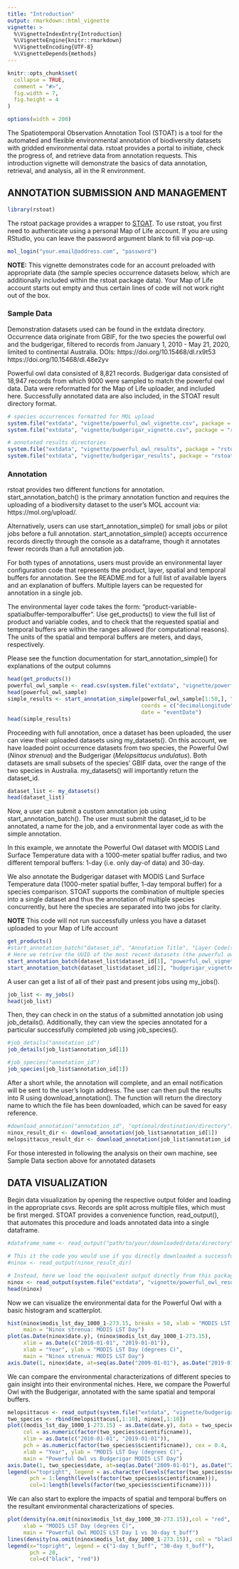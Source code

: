 ```yaml
---
title: "Introduction"
output: rmarkdown::html_vignette
vignette: >
  %\VignetteIndexEntry{Introduction}
  %\VignetteEngine{knitr::rmarkdown}
  %\VignetteEncoding{UTF-8}
  %\VignetteDepends{methods}
---
```


```r
knitr::opts_chunk$set(
  collapse = TRUE,
  comment = "#>",
  fig.width = 7, 
  fig.height = 4
)

options(width = 200)
```

The Spatiotemporal Observation Annotation Tool (STOAT) is a tool for the automated and flexible environmental annotation of biodiversity datasets with gridded environmental data. rstoat provides a portal to initiate, check the progress of, and retrieve data from annotation requests. This introduction vignette will demonstrate the basics of data annotation, retrieval, and analysis, all in the R environment.


## ANNOTATION SUBMISSION AND MANAGEMENT

```r
library(rstoat)
```

The rstoat package provides a wrapper to [STOAT](https://mol.org/stoat).
To use rstoat, you first need to authenticate using a personal Map of Life account. If you are using RStudio, you can leave the password argument blank to fill via pop-up.

```r
mol_login("your.email@address.com", "password")
```

**NOTE:**
This vignette demonstrates code for an account preloaded with appropriate data (the sample species occurrence datasets below, which are additionally included within the rstoat package data). Your Map of Life account starts out empty and thus certain lines of code will not work right out of the box.

### Sample Data

Demonstration datasets used can be found in the extdata directory. Occurrence data originate from GBIF, for the two species the powerful owl and the budgerigar, filtered to records from January 1, 2010 - May 21, 2020, limited to continental Australia. DOIs:
https://doi.org/10.15468/dl.rx9t53
https://doi.org/10.15468/dl.48e2yv

Powerful owl data consisted of 8,821 records. Budgerigar data consisted of 18,947 records from which 9000 were sampled to match the powerful owl data. Data were reformatted for the Map of Life uploader, and included here. Successfully annotated data are also included, in the STOAT result directory format.

```r
# species occurrences formatted for MOL upload
system.file("extdata", "vignette/powerful_owl_vignette.csv", package = "rstoat")
system.file("extdata", "vignette/budgerigar_vignette.csv", package = "rstoat")

# annotated results directories
system.file("extdata", "vignette/powerful_owl_results", package = "rstoat")
system.file("extdata", "vignette/budgerigar_results", package = "rstoat")
```

### Annotation

rstoat provides two different functions for annotation. start_annotation_batch() is the primary annotation function and requires the uploading of a biodiversity dataset to the user's MOL account via: https://mol.org/upload/.

Alternatively, users can use start_annotation_simple() for small jobs or pilot jobs before a full annotation. start_annotation_simple() accepts occurrence records directly through the console as a dataframe, though it annotates fewer records than a full annotation job.

For both types of annotations, users must provide an environmental layer configuration code that represents the product, layer, spatial and temporal buffers for annotation. See the README.md for a full list of available layers and an explanation of buffers. Multiple layers can be requested for annotation in a single job.

The environmental layer code takes the form: "product-variable-spatialbuffer-temporalbuffer". Use get_products() to view the full list of product and variable codes, and to check that the requested spatial and temporal buffers are within the ranges allowed (for computational reasons). The units of the spatial and temporal buffers are meters, and days, respectively.

Please see the function documentation for start_annotation_simple() for explanations of the output columns

```r
head(get_products())
powerful_owl_sample <- read.csv(system.file("extdata", "vignette/powerful_owl_vignette.csv", package = "rstoat"))
head(powerful_owl_sample)
simple_results <- start_annotation_simple(powerful_owl_sample[1:50,], "modis-lst_day-1000-1",
                                          coords = c("decimalLongitude", "decimalLatitude"),
                                          date = "eventDate")
head(simple_results)
```

Proceeding with full annotation, once a dataset has been uploaded, the user can view their uploaded datasets using my_datasets(). On this account, we have loaded point occurrence datasets from two species, the Powerful Owl (*Ninox strenua*) and the Budgerigar (*Melopsittacus undulatus*). Both datasets are small subsets of the species' GBIF data, over the range of the two species in Australia. my_datasets() will importantly return the dataset_id.

```r
dataset_list <- my_datasets()
head(dataset_list)
```

Now, a user can submit a custom annotation job using start_annotation_batch(). The user must submit the dataset_id to be annotated, a name for the job, and a environmental layer code as with the simple annotation.

In this example, we annotate the Powerful Owl dataset with MODIS Land Surface Temperature data with a 1000-meter spatial buffer radius, and two different temporal buffers: 1-day (i.e. only day-of data) and 30-day.

We also annotate the Budgerigar dataset with MODIS Land Surface Temperature data (1000-meter spatial buffer, 1-day temporal buffer) for a species comparison. STOAT supports the combination of multiple species into a single dataset and thus the annotation of multiple species concurrently, but here the species are separated into two jobs for clarity.

**NOTE** This code will not run successfully unless you have a dataset uploaded to your Map of Life account

```r
get_products()
#start_annotation_batch("dataset_id", "Annotation Title", "Layer Code(s)")
# Here we retrive the UUID of the most recent datasets (the powerful owl and budgerigar), and start annotation on them
start_annotation_batch(dataset_list$dataset_id[1], "powerful_owl_vignette", c("modis-lst_day-1000-1", "modis-lst_day-1000-30"))
start_annotation_batch(dataset_list$dataset_id[2], "budgerigar_vignette", "modis-lst_day-1000-1")
```

A user can get a list of all of their past and present jobs using my_jobs().

```r
job_list <- my_jobs()
head(job_list)
```

Then, they can check in on the status of a submitted annotation job using job_details(). Additionally, they can view the species annotated for a particular successfully completed job using job_species().

```r
#job_details("annotation_id")
job_details(job_list$annotation_id[1])

#job_species("annotation_id")
job_species(job_list$annotation_id[1])
```

After a short while, the annotation will complete, and an email notification will be sent to the user's login address. The user can then pull the results into R using download_annotation(). The function will return the directory name to which the file has been downloaded, which can be saved for easy reference.

```r
#download_annotation("annotation_id", "optional/destination/directory")
ninox_result_dir <- download_annotation(job_list$annotation_id[1])
melopsittacus_result_dir <- download_annotation(job_list$annotation_id[2])
```

For those interested in following the analysis on their own machine, see Sample Data section above for annotated datasets

## DATA VISUALIZATION

Begin data visualization by opening the respective output folder and loading in the appropriate csvs. Records are split across multiple files, which must be first merged. STOAT provides a convenience function, read_output(), that automates this procedure and loads annotated data into a single dataframe.

```r
#dataframe_name <- read_output("path/to/your/downloaded/data/directory")

# This it the code you would use if you directly downloaded a successful annotation
#ninox <- read_output(ninox_result_dir)

# Instead, here we load the equivalent output directly from this package's data
ninox <- read_output(system.file("extdata", "vignette/powerful_owl_results", package = "rstoat"))
head(ninox)
```

Now we can visualize the environmental data for the Powerful Owl with a basic histogram and scatterplot.

```r
hist(ninox$modis_lst_day_1000_1-273.15, breaks = 50, xlab = "MODIS LST Day (degrees C)", ylab = "Count",
     main = "Ninox strenua: MODIS LST Day")
plot(as.Date(ninox$date.y), (ninox$modis_lst_day_1000_1-273.15),
     xlim = as.Date(c("2010-01-01", "2019-01-01")),
     xlab = "Year", ylab = "MODIS LST Day (degrees C)",
     main = "Ninox strenua: MODIS LST Day")
axis.Date(1, ninox$date, at=seq(as.Date("2009-01-01"), as.Date("2019-01-01"), by="years"))
```

We can compare the environmental characterizations of different species to gain insight into their environmental niches. Here, we compare the Powerful Owl with the Budgerigar, annotated with the same spatial and temporal buffers.

```r
melopsittacus <- read_output(system.file("extdata", "vignette/budgerigar_results", package = "rstoat"))
two_species <- rbind(melopsittacus[,1:10], ninox[,1:10])
plot((modis_lst_day_1000_1-273.15) ~ as.Date(date.y), data = two_species,
     col = as.numeric(factor(two_species$scientificname)),
     xlim = as.Date(c("2010-01-01", "2019-01-01")),
     pch = as.numeric(factor(two_species$scientificname)), cex = 0.4,
     xlab = "Year", ylab = "MODIS LST Day (degrees C)",
     main = "Powerful Owl vs Budgerigar MODIS LST Day")
axis.Date(1, two_species$date, at=seq(as.Date("2009-01-01"), as.Date("2019-01-01"), by="years"))
legend(x="topright", legend = as.character(levels(factor(two_species$scientificname))),
       pch = 1:length(levels(factor(two_species$scientificname))),
       col=1:length(levels(factor(two_species$scientificname))))
```

We can also start to explore the impacts of spatial and temporal buffers on the resultant environmental characterizations of species.

```r
plot(density(na.omit(ninox$modis_lst_day_1000_30-273.15)),col = "red",
     xlab = "MODIS LST Day (degrees C)",
     main = "Powerful Owl MODIS LST Day 1 vs 30-day t_buff")
lines(density(na.omit(ninox$modis_lst_day_1000_1-273.15)), col = "black")
legend(x="topright", legend = c("1-day t_buff", "30-day t_buff"),
       pch = 20,
       col=c("black", "red"))
```
